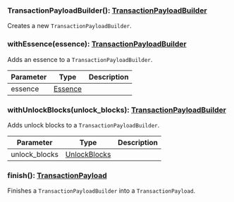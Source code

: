 

### TransactionPayloadBuilder(): [TransactionPayloadBuilder](#transactionpayloadbuilder)

Creates a new `TransactionPayloadBuilder`.

### withEssence(essence): [TransactionPayloadBuilder](#transactionpayloadbuilder)

Adds an essence to a `TransactionPayloadBuilder`.

| Parameter       | Type |  Description |
| --------------- | -------- | -------- |
| essence | [Essence](#essence) |   |

### withUnlockBlocks(unlock_blocks): [TransactionPayloadBuilder](#transactionpayloadbuilder)

Adds unlock blocks to a `TransactionPayloadBuilder`.

| Parameter       | Type |  Description |
| --------------- | -------- | -------- |
| unlock_blocks | [UnlockBlocks](#unlockblocks) |   |

### finish(): [TransactionPayload](#transactionpayload)

Finishes a `TransactionPayloadBuilder` into a `TransactionPayload`.
